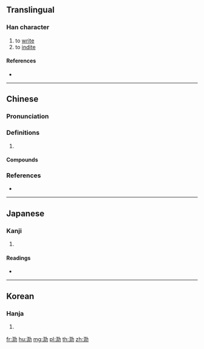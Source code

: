 ==Translingual==

===Han character===
{{Han char|rn=85|rad=水|as=05|sn=8|four=34127|canj=ENLS}}

# to [[write]]
# to [[indite]]

====References====
* {{Han ref|kx=0616.040|dkj=17283|dj=1009.180|hdz=31576.010|uh=6CD0|ud=27856|bh=CCF8|bd=52472}}

----

==Chinese==
{{zh-forms|alt=氻}}

===Pronunciation===
{{zh-pron
|m=lè
|c=lak6
|mc=y
|oc=y
|cat=
}}

===Definitions===
{{zh-hanzi}}

# {{rfdef|zh}}

====Compounds====
{{zh-der|泐達|泐覆|泐此|泐布|手泐|蝕泐}}

===References===
* {{R:twedu|B02056}}

----

==Japanese==

===Kanji===
{{ja-kanji|grade=|rs=水05}}

# {{defn|lang=ja|sort=水05}}

====Readings====
* {{ja-readings|on=[[りょく]] (ryoku)|kun=[[ふみ]] (fumi)}}

----

==Korean==

===Hanja===
{{ko-hanja|hangeul=[[륵]]>[[늑]]|eumhun=|rv=reuk>neuk|mr=rŭk>nŭk|y=luk>nuk}}

# {{defn|lang=ko|sort=水05}}

[[fr:泐]]
[[hu:泐]]
[[mg:泐]]
[[pl:泐]]
[[th:泐]]
[[zh:泐]]